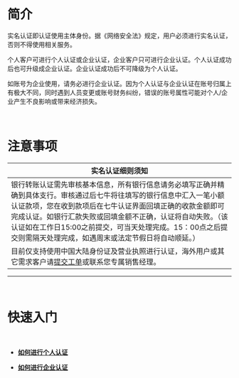 # 简介
实名认证即认证使用主体身份。据《网络安全法》规定，用户必须进行实名认证，否则不得使用相关服务。

个人客户可进行个人认证或企业认证，企业客户只可进行企业认证。个人认证成功后也可升级成企业认证。企业认证成功后不可降级为个人认证。

如账号为企业使用，请务必进行企业认证。因为个人认证与企业认证在账号归属上有极大不同，同时遇到人员变更或账号财务纠纷，错误的账号属性可能对个人/企业产生不良影响或带来经济损失。

<br>

# 注意事项
| 实名认证细则须知 |
| ---- |
| 银行转账认证需先审核基本信息，所有银行信息请务必填写正确并精确到具体支行。审核通过后七牛将往填写的银行信息中汇入一笔小额认证款项，您在收到款项后在七牛认证界面回填正确的收款金额即可完成认证。如银行汇款失败或回填金额不正确，认证将自动失败。（该认证如在工作日15:00之前提交，可当天处理完成。15：00点之后提交则需隔天处理完成，如遇周末或法定节假日将自动顺延。）|
 | 目前仅支持使用中国大陆身份证及营业执照进行认证，海外用户或其它需求客户请[提交工单](https://support.qiniu.com/tickets/category)或联系您专属销售经理。|

-----






<br>

# 快速入门
<br>

- **[如何进行个人认证](/af/manual/4062/quick-start-personal-authentication)**

- **[如何进行企业认证](/af/manual/4063/enterprise-certification-started-quickly)**